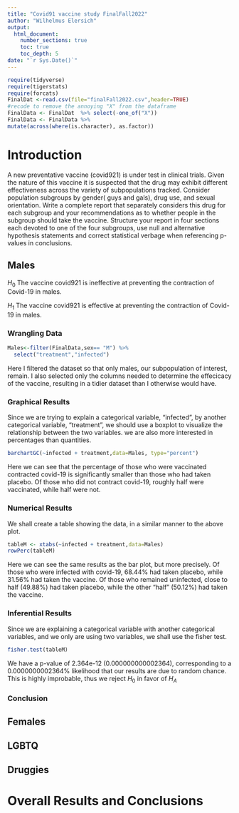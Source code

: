 ```yaml
---
title: "Covid91 vaccine study FinalFall2022"
author: "Wilhelmus Elersich"
output: 
  html_document:
    number_sections: true
    toc: true
    toc_depth: 5
date: "`r Sys.Date()`" 
---
```


```r
require(tidyverse)
require(tigerstats)
require(forcats)
FinalDat <-read.csv(file="finalFall2022.csv",header=TRUE)
#recode to remove the annoying "X" from the dataframe
FinalData <- FinalDat  %>% select(-one_of("X"))
FinalData <- FinalData %>%
mutate(across(where(is.character), as.factor))
```

# Introduction

A new  preventative vaccine (covid921) is under test in clinical trials. Given the nature of this vaccine it is suspected that the drug may exhibit different effectiveness across the variety of subpopulations tracked. Consider population subgroups by gender( guys and gals), drug use, and sexual orientation. Write a complete report that separately considers this drug for each subgroup and your recommendations as to whether people in the subgroup should take the vaccine. Structure your report in four sections each devoted to one of the four subgroups, use null and alternative hypothesis statements and correct statistical verbage when referencing p-values in conclusions.

## Males

$H_0$ The vaccine covid921 is ineffective at preventing the contraction of Covid-19 in males.

$H_1$ The vaccine covid921 is effective at preventing the contraction of Covid-19 in males.

### Wrangling Data
```r
Males<-filter(FinalData,sex== "M") %>%
  select("treatment","infected")
```

Here I filtered the dataset so that only males, our subpopulation of interest, remain. I also selected only the columns needed to determine the effecicacy of the vaccine, resulting in a tidier dataset than I otherwise would have.

### Graphical Results
Since we are trying to explain a categorical variable, "infected", by another categorical variable, "treatment", we should use a boxplot to visualize the relationship between the two variables. we are also more interested in percentages than quantities.

```r
barchartGC(~infected + treatment,data=Males, type="percent")
```
Here we can see that the percentage of those who were vaccinated contracted covid-19 is significantly smaller than those who had taken placebo. Of those who did not contract covid-19, roughly half were vaccinated, while half were not.

### Numerical Results
We shall create a table showing the data, in a similar manner to the above plot.
```r
tableM <- xtabs(~infected + treatment,data=Males)
rowPerc(tableM)
```
Here we can see the same results as the bar plot, but more precisely. Of those who were infected with covid-19, 68.44% had taken placebo, while 31.56% had taken the vaccine. Of those who remained uninfected, close to half (49.88%) had taken placebo, while the other "half" (50.12%) had taken the vaccine.

### Inferential Results
Since we are explaining a categorical variable with another categorical variables, and we only are using two variables, we shall use the fisher test.
```r
fisher.test(tableM)
```
We have a p-value of 2.364e-12 (0.000000000002364), corresponding to a 0.0000000002364% likelihood that our results are due to random chance. This is highly improbable, thus we reject $H_0$ in favor of $H_A$

### Conclusion



## Females



## LGBTQ



## Druggies


# Overall Results and Conclusions